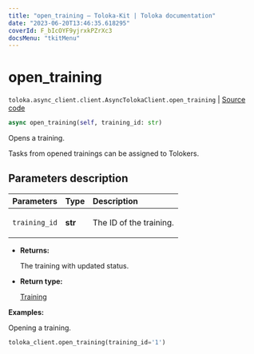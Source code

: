 ```yaml
---
title: "open_training — Toloka-Kit | Toloka documentation"
date: "2023-06-20T13:46:35.618295"
coverId: F_bIcOYF9yjrxkPZrXc3
docsMenu: "tkitMenu"
---
```


# open_training

`toloka.async_client.client.AsyncTolokaClient.open_training` | [Source code](https://github.com/Toloka/toloka-kit/blob/v1.2.0/src/async_client/client.py#L0)

```python
async open_training(self, training_id: str)
```

Opens a training.

Tasks from opened trainings can be assigned to Tolokers.

## Parameters description

| Parameters | Type | Description |
| :----------| :----| :-----------|
`training_id`|**str**|<p>The ID of the training.</p>

* **Returns:**

  The training with updated status.

* **Return type:**

  [Training](/docs/toloka-kit/reference/toloka.client.training.Training)

**Examples:**

Opening a training.

```python
toloka_client.open_training(training_id='1')
```